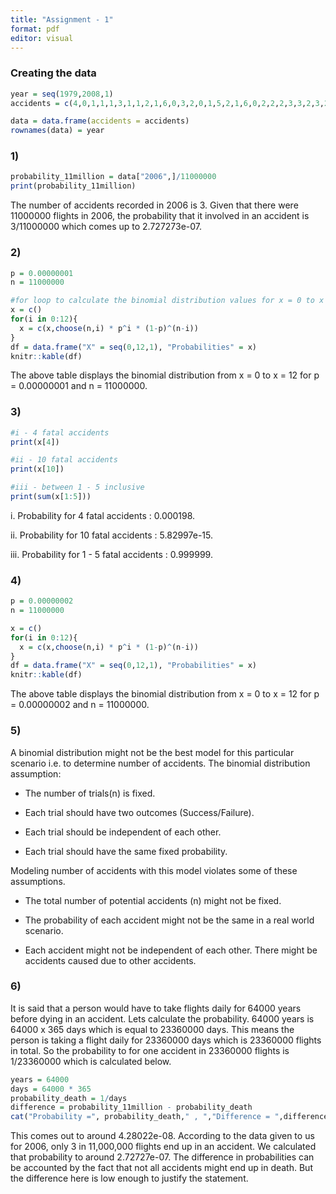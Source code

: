 ```yaml
---
title: "Assignment - 1"
format: pdf
editor: visual
---
```


### Creating the data

```r
year = seq(1979,2008,1)
accidents = c(4,0,1,1,1,3,1,1,2,1,6,0,3,2,0,1,5,2,1,6,0,2,2,2,3,3,2,3,2,0)

data = data.frame(accidents = accidents)
rownames(data) = year
```

### 1)

```r
probability_11million = data["2006",]/11000000
print(probability_11million)
```

The number of accidents recorded in 2006 is 3. Given that there were 11000000 flights in 2006, the probability that it involved in an accident is 3/11000000 which comes up to 2.727273e-07.

### 2)

```r
p = 0.00000001
n = 11000000

#for loop to calculate the binomial distribution values for x = 0 to x = 12.
x = c()
for(i in 0:12){
  x = c(x,choose(n,i) * p^i * (1-p)^(n-i))
}
df = data.frame("X" = seq(0,12,1), "Probabilities" = x)
knitr::kable(df)
```

The above table displays the binomial distribution from x = 0 to x = 12 for p = 0.00000001 and n = 11000000.

### 3)

```r
#i - 4 fatal accidents
print(x[4])

#ii - 10 fatal accidents
print(x[10])

#iii - between 1 - 5 inclusive
print(sum(x[1:5]))
```

i\. Probability for 4 fatal accidents : 0.000198.

ii\. Probability for 10 fatal accidents : 5.82997e-15.

iii\. Probability for 1 - 5 fatal accidents : 0.999999.

### 4)

```r
p = 0.00000002
n = 11000000 

x = c()
for(i in 0:12){
  x = c(x,choose(n,i) * p^i * (1-p)^(n-i))
}
df = data.frame("X" = seq(0,12,1), "Probabilities" = x)
knitr::kable(df)
```

The above table displays the binomial distribution from x = 0 to x = 12 for p = 0.00000002 and n = 11000000.

### 5)

A binomial distribution might not be the best model for this particular scenario i.e. to determine number of accidents. The binomial distribution assumption:

-   The number of trials(n) is fixed.

-   Each trial should have two outcomes (Success/Failure).

-   Each trial should be independent of each other.

-   Each trial should have the same fixed probability.

Modeling number of accidents with this model violates some of these assumptions.

-   The total number of potential accidents (n) might not be fixed.

-   The probability of each accident might not be the same in a real world scenario.

-   Each accident might not be independent of each other. There might be accidents caused due to other accidents.

### 6)

It is said that a person would have to take flights daily for 64000 years before dying in an accident. Lets calculate the probability. 64000 years is 64000 x 365 days which is equal to 23360000 days. This means the person is taking a flight daily for 23360000 days which is 23360000 flights in total. So the probability to for one accident in 23360000 flights is 1/23360000 which is calculated below.

```r
years = 64000
days = 64000 * 365
probability_death = 1/days
difference = probability_11million - probability_death
cat("Probability =", probability_death," , ","Difference = ",difference)
```

This comes out to around 4.28022e-08. According to the data given to us for 2006, only 3 in 11,000,000 flights end up in an accident. We calculated that probability to around 2.72727e-07. The difference in probabilities can be accounted by the fact that not all accidents might end up in death. But the difference here is low enough to justify the statement.
